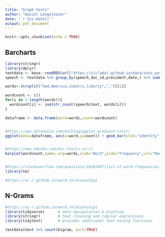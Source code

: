 ```yaml
---
title: "Graph tests"
author: "Daniel Lengsteiner"
date: "`r Sys.Date()`"
output: pdf_document
---
```


```r
knitr::opts_chunk$set(echo = TRUE)
```

## Barcharts

```r
library(stringr)
library(dplyr)
textdata <- base::readRDS(url("https://slcladal.github.io/data/sotu_paragraphs.rda", "rb"))
speech <- textdata %>% group_by(speech_doc_id,president,date,) %>% summarise(text = paste0(text, collapse = " ")) 

words<-strsplit("God,America,country,liberty",",")[[1]]

wordcount <- c()
for(i in 1:length(words)){
  wordcount[i] <- sum(str_count(speech$text, words[i]))
}

dataframe <- data.frame(word=words,count=wordcount)


#https://www.datanovia.com/en/blog/ggplot-gradient-color/
ggplot(data=dataframe, aes(x=word,y=count)) + geom_bar(stat="identity", aes(fill=count)) + scale_fill_gradientn(colours = c("darkblue","blue","blue","purple","magenta","red","red")) + ggtitle("Frequency of words used in presidential speeches from 1790 - 1903")


#https://www.educba.com/bar-charts-in-r/
barplot(wordcount,names.arg=words,xlab="Word",ylab="Frequency",col="Red",main="Frequency of words used in presidential speeches from 1790 - 1903",border="black")


#https://stackoverflow.com/questions/18101047/list-of-word-frequencies-using-r
library(tm)

#https://uc-r.github.io/word_relationships
```

## N-Grams

```r
#https://uc-r.github.io/word_relationships
library(tidyverse)      # data manipulation & plotting
library(stringr)        # text cleaning and regular expressions
library(tidytext)       # provides additional text mining functions

textdata$text %>% count(bigram, sort=TRUE)
```





